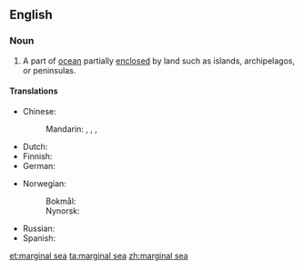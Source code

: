 ==English==
{{wikipedia}}

===Noun===
{{en-noun}}

# A part of [[ocean]] partially [[enclosed]] by land such as islands, archipelagos, or peninsulas. {{C|en|Seas}}

====Translations====
{{trans-top|part of ocean}}
* Chinese:
*: Mandarin: {{t+|cmn|邊緣海}}, {{t+|cmn|边缘海|tr=biānyuánhǎi}}, {{t|cmn|陸緣海}}, {{t|cmn|陆缘海|tr=lùyuánhǎi}}
* Dutch: {{t|nl|binnenzee|n}}
* Finnish: {{t+|fi|reunameri}}
* German: {{t|de|Randmeer|n}}
{{trans-mid}}
* Norwegian:
*: Bokmål: {{t+|nb|randhav|n}}
*: Nynorsk: {{t|nn|randhav|n}}
* Russian: {{t|ru|окра́инное мо́ре|n}}
* Spanish: {{t|es|mar marginal|m}}
{{trans-bottom}}

[[et:marginal sea]]
[[ta:marginal sea]]
[[zh:marginal sea]]